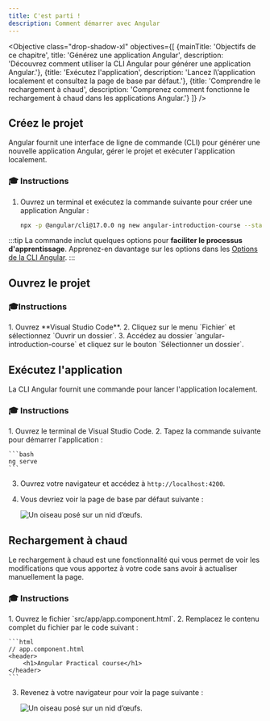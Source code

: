 ```yaml
---
title: C'est parti !
description: Comment démarrer avec Angular
---
```



<Objective class="drop-shadow-xl" objectives={[
    {mainTitle: 'Objectifs de ce chapitre', title: 'Générez une application Angular', description: 'Découvrez comment utiliser la CLI Angular pour générer une application Angular.'},
    {title: 'Exécutez l\'application', description: 'Lancez l\’application localement et consultez la page de base par défaut.'},
    {title: 'Comprendre le rechargement à chaud', description: 'Comprenez comment fonctionne le rechargement à chaud dans les applications Angular.'}
]} />

## Créez le projet

Angular fournit une interface de ligne de commande (CLI) pour générer une nouvelle application Angular, gérer le projet et exécuter l'application localement.

### 🎓 Instructions

<Steps>

1. Ouvrez un terminal et exécutez la commande suivante pour créer une application Angular :

    ```bash
    npx -p @angular/cli@17.0.0 ng new angular-introduction-course --standalone=false --style=css --ssr=false --skip-tests=true
    ```
</Steps>

:::tip
La commande inclut quelques options pour **faciliter le processus d'apprentissage**.
Apprenez-en davantage sur les options dans les <a href="/practical-course/going-further#angular-cli-options" target="_blank">Options de la CLI Angular</a>.
:::

## Ouvrez le projet

### 🎓Instructions

<Steps>
1. Ouvrez **Visual Studio Code**.
2. Cliquez sur le menu `Fichier` et sélectionnez `Ouvrir un dossier`.
3. Accédez au dossier `angular-introduction-course` et cliquez sur le bouton `Sélectionner un dossier`.
</Steps>

## Exécutez l'application

La CLI Angular fournit une commande pour lancer l'application localement.

### 🎓 Instructions

<Steps>
1. Ouvrez le terminal de Visual Studio Code.
2. Tapez la commande suivante pour démarrer l'application :

    ```bash
    ng serve
    ```

3. Ouvrez votre navigateur et accédez à `http://localhost:4200`.
4. Vous devriez voir la page de base par défaut suivante :

    <Image class="shadow-xl rounded-xl" src={boilerplateImg} alt="Un oiseau posé sur un nid d’œufs."/>
</Steps>

## Rechargement à chaud

Le rechargement à chaud est une fonctionnalité qui vous permet de voir les modifications que vous apportez à votre code sans avoir à actualiser manuellement la page.

### 🎓 Instructions

<Steps>
1. Ouvrez le fichier `src/app/app.component.html`.
2. Remplacez le contenu complet du fichier par le code suivant :

    ```html
    // app.component.html
    <header>
        <h1>Angular Practical course</h1>
    </header>
    ```

3. Revenez à votre navigateur pour voir la page suivante :

    <Image class="shadow-xl rounded-xl" src={headerImg} alt="Un oiseau posé sur un nid d’œufs."/>
</Steps>
